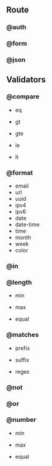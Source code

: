 ## Route

### @auth

### @form

### @json

## Validators

### @compare

- eq

- gt

- gte

- le

- lt

### @format

- email
- url
- uuid
- ipv4
- ipv6
- date
- date-time
- time
- month
- week
- color

### @in

### @length

- min

- max

- equal

### @matches

- prefix

- suffix

- regex

### @not

### @or

### @number

- min

- max

- equal
